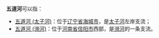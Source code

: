 '''五道河'''可以指：
*[[五道河_(太子河)|五道河 (太子河)]]：位于[[辽宁省|辽宁省]][[海城市|海城市]]，是[[太子河|太子河]]左岸支流；
*[[五道河_(浉河)|五道河 (浉河)]]：位于[[河南省|河南省]][[信阳市|信阳市]]西部，是[[浉河_(河流)|浉河]]的一条支流。

{{disambig|cat=三字河名消歧义|W}}